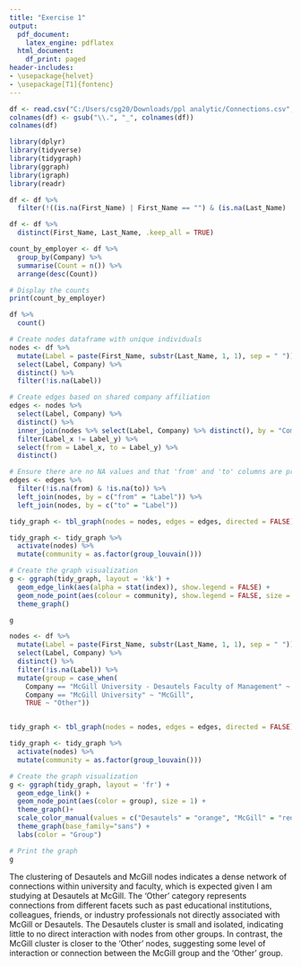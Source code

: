 ---
title: "Exercise 1"
output:
  pdf_document:
    latex_engine: pdflatex
  html_document:
    df_print: paged
header-includes:
- \usepackage{helvet}
- \usepackage[T1]{fontenc}
---

```{r}
df <- read.csv("C:/Users/csg20/Downloads/ppl analytic/Connections.csv", header = TRUE)
colnames(df) <- gsub("\\.", "_", colnames(df))
colnames(df)
```

```{r}
library(dplyr)
library(tidyverse)
library(tidygraph)
library(ggraph)
library(igraph)
library(readr)
```

```{r}
df <- df %>%
  filter(!((is.na(First_Name) | First_Name == "") & (is.na(Last_Name) | Last_Name == "")))

df <- df %>%
  distinct(First_Name, Last_Name, .keep_all = TRUE)
```

```{r}
count_by_employer <- df %>%
  group_by(Company) %>%
  summarise(Count = n()) %>%
  arrange(desc(Count))

# Display the counts
print(count_by_employer)
```

```{r}
df %>%
  count()
```

```{r}
# Create nodes dataframe with unique individuals
nodes <- df %>%
  mutate(Label = paste(First_Name, substr(Last_Name, 1, 1), sep = " ")) %>%
  select(Label, Company) %>%
  distinct() %>%
  filter(!is.na(Label))
```

```{r}
# Create edges based on shared company affiliation
edges <- nodes %>%
  select(Label, Company) %>%
  distinct() %>%
  inner_join(nodes %>% select(Label, Company) %>% distinct(), by = "Company", suffix = c("_x", "_y")) %>%
  filter(Label_x != Label_y) %>%
  select(from = Label_x, to = Label_y) %>%
  distinct()

# Ensure there are no NA values and that 'from' and 'to' columns are properly matched to node IDs
edges <- edges %>%
  filter(!is.na(from) & !is.na(to)) %>%
  left_join(nodes, by = c("from" = "Label")) %>%
  left_join(nodes, by = c("to" = "Label"))
```

```{r}
tidy_graph <- tbl_graph(nodes = nodes, edges = edges, directed = FALSE)

tidy_graph <- tidy_graph %>% 
  activate(nodes) %>%
  mutate(community = as.factor(group_louvain()))

# Create the graph visualization
g <- ggraph(tidy_graph, layout = 'kk') + 
  geom_edge_link(aes(alpha = stat(index)), show.legend = FALSE) + 
  geom_node_point(aes(colour = community), show.legend = FALSE, size = 1) + 
  theme_graph()

g
```

```{r}
nodes <- df %>%
  mutate(Label = paste(First_Name, substr(Last_Name, 1, 1), sep = " ")) %>%
  select(Label, Company) %>%
  distinct() %>%
  filter(!is.na(Label)) %>%
  mutate(group = case_when(
    Company == "McGill University - Desautels Faculty of Management" ~ "Desautels",
    Company == "McGill University" ~ "McGill",
    TRUE ~ "Other"))


tidy_graph <- tbl_graph(nodes = nodes, edges = edges, directed = FALSE)

tidy_graph <- tidy_graph %>% 
  activate(nodes) %>%
  mutate(community = as.factor(group_louvain()))

# Create the graph visualization
g <- ggraph(tidy_graph, layout = 'fr') + 
  geom_edge_link() + 
  geom_node_point(aes(color = group), size = 1) + 
  theme_graph()+
  scale_color_manual(values = c("Desautels" = "orange", "McGill" = "red", "Other" = "blue")) +
  theme_graph(base_family="sans") +
  labs(color = "Group")

# Print the graph
g
```

The clustering of Desautels and McGill nodes indicates a dense network of connections within university and faculty, which is expected given I am studying at Desautels at McGill. The 'Other' category represents connections from different facets such as past educational institutions, colleagues, friends, or industry professionals not directly associated with McGill or Desautels. The Desautels cluster is small and isolated, indicating little to no direct interaction with nodes from other groups. In contrast, the McGill cluster is closer to the 'Other' nodes, suggesting some level of interaction or connection between the McGill group and the 'Other' group.
